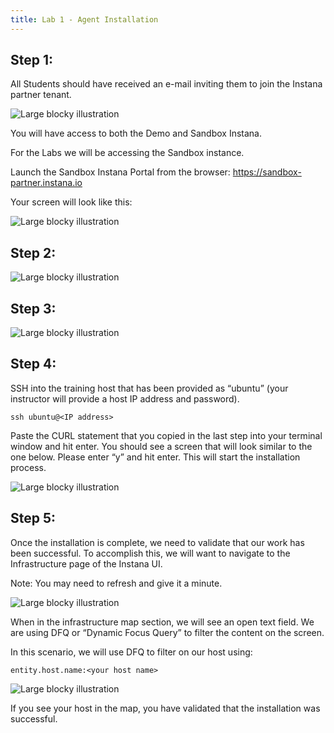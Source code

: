 ```yaml
---
title: Lab 1 - Agent Installation
---
```

## Step 1: 

All Students should have received an e-mail inviting them to join the Instana partner tenant. 

![Large blocky illustration](images/1.1.png)

You will have access to both the Demo and Sandbox Instana. 

For the Labs we will be accessing the Sandbox instance. 

Launch the Sandbox Instana Portal from the browser: https://sandbox-partner.instana.io 

Your screen will look like this: 

![Large blocky illustration](images/1.2.png)

## Step 2:

![Large blocky illustration](images/1.3.png)

## Step 3:

![Large blocky illustration](images/1.4.png)

## Step 4:

SSH into the training host that has been provided as “ubuntu” (your instructor will provide a host IP address and password).

```
ssh ubuntu@<IP address>
```

Paste the CURL statement that you copied in the last step into your terminal window and hit enter. 
You should see a screen that will look similar to the one below. Please enter “y” and hit enter. This will  start the installation process.

![Large blocky illustration](images/1.5.png)

## Step 5:

Once the installation is complete, we need to validate that our work has been successful. 
To accomplish this, we will want to navigate to the Infrastructure page of the Instana UI. 

Note: You may need to refresh and give it a minute. 

![Large blocky illustration](images/1.6.png)

When in the infrastructure map section, we will see an open text field. 
We are using DFQ or “Dynamic Focus Query” to filter the content on the screen. 

In this scenario, we will use DFQ to filter on our host using:

```
entity.host.name:<your host name> 
```

![Large blocky illustration](images/1.7.png)

If you see your host in the map, you have validated that the installation was successful. 
